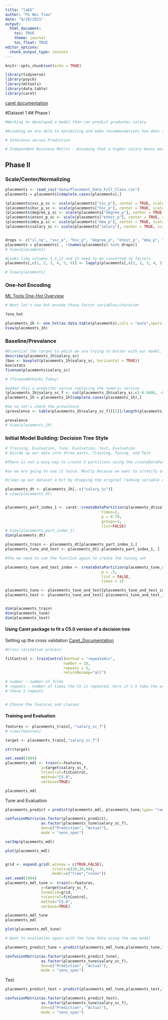 ```yaml
---
title: "lab5"
author: "Po Wei Tsao"
date: "9/29/2021"
output:
  html_document:
    toc: TRUE
    theme: journal
    toc_float: TRUE
editor_options: 
  chunk_output_type: console
---
```


```r
knitr::opts_chunk$set(echo = TRUE)
```

```r
library(tidyverse)
library(psych)
library(mltools)
library(data.table)
library(caret)
```
[caret documentation](http://topepo.github.io/caret/index.html)

#Dataset 1
## Phase I

```r
#Working to developed a model than can predict graduates salary. 

#Assuming we are able to optimizing and make recommendations how does this translate into a business context? 

# Inference versus Prediction 

# Independent Business Metric - Assuming that a higher salary means more donations to the school, can we predict which graduates will donate the most to the school?

```

## Phase II 

### Scale/Center/Normalizing

```r
placements <- read_csv("data/Placement_Data_Full_Class.csv")
placements = placements[complete.cases(placements),]

(placements$ssc_p_sc <- scale(placements["ssc_p"], center = TRUE, scale = TRUE))#center and standardized 
(placements$hsc_p_sc <- scale(placements["hsc_p"], center = TRUE, scale = TRUE))#center and standardized 
(placements$degree_p_sc <- scale(placements["degree_p"], center = TRUE, scale = TRUE))#center and standardized 
(placements$etest_p_sc <- scale(placements["etest_p"], center = TRUE, scale = TRUE))#center and standardized 
(placements$mba_p_sc <- scale(placements["mba_p"], center = TRUE, scale = TRUE))#center and standardized 
(placements$salary_sc <- scale(placements["salary"], center = TRUE, scale = TRUE))#center and standardized 


drops <- c("sl_no", "ssc_p", "hsc_p", "degree_p", "etest_p", "mba_p", "salary", "workex", "status", "salary")
placements = placements[ , !(names(placements) %in% drops)]
# View(placements)

#Looks like columns 2,3,12 and 13 need to be converted to factors
placements[,c(1, 2, 3, 4, 5, 6)] <- lapply(placements[,c(1, 2, 3, 4, 5, 6)], as.factor)

# View(placements)


```


### One-hot Encoding 
[ML Tools One-Hot Overview](https://www.rdocumentation.org/packages/mltools/versions/0.3.5/topics/one_hot)

```r
# Next let's one-hot encode those factor variables/character 

?one_hot

placements_1h <- one_hot(as.data.table(placements),cols = "auto",sparsifyNAs = TRUE,naCols = TRUE,dropCols = TRUE,dropUnusedLevels = TRUE) 
View(placements_1h)
```


### Baseline/Prevalance 

```r
#Essential the target to which we are trying to better with our model. 
describe(placements_1h$salary_sc)
(box <- boxplot(placements_1h$salary_sc, horizontal = TRUE)) 
box$stats
fivenum(placements$salary_sc)

# ?fivenum#thanks Tukey!

#added this a predictor versus replacing the numeric version
(placements_1h$salary_sc_f <- cut(placements_1h$salary_sc,c(-0.9486, -0.2531142, 6.9694238),labels = c(0,1)))
placements_1h = placements_1h[complete.cases(placements_1h),]

#So no let's check the prevalence 
(prevalence <- table(placements_1h$salary_sc_f)[[2]]/length(placements_1h$salary_sc_f))

prevalence
# View(placements_1h)
```


### Initial Model Building: Decision Tree Style  

```r
# Training, Evaluation, Tune, Evaluation, Test, Evaluation
# Divide up our data into three parts, Training, Tuning, and Test

#There is not a easy way to create 3 partitions using the createDataPartitions

#so we are going to use it twice. Mostly because we want to stratify on the variable we are working to predict. What does that mean?  

#clean up our dataset a bit by dropping the original ranking variable and the cereal name which we can't really use. 

placements_dt <- placements_1h[,-c("salary_sc")]
# view(placements_dt)


placements_part_index_1 <- caret::createDataPartition(placements_dt$salary_sc_f,
                                           times=1,
                                           p = 0.70,
                                           groups=1,
                                           list=FALSE)
# View(placements_part_index_1)
dim(placements_dt)

placements_train <- placements_dt[placements_part_index_1,]
placements_tune_and_test <- placements_dt[-placements_part_index_1, ]

#The we need to use the function again to create the tuning set 

placements_tune_and_test_index <- createDataPartition(placements_tune_and_test$salary_sc_f,
                                           p = .5,
                                           list = FALSE,
                                           times = 1)

placements_tune <- placements_tune_and_test[placements_tune_and_test_index, ]
placements_test <- placements_tune_and_test[-placements_tune_and_test_index, ]


dim(placements_train)
dim(placements_tune)
dim(placements_test)


```


#### Using Caret package to fit a C5.0 version of a decision tree
Setting up the cross validation
[Caret_Documentation](http://topepo.github.io/caret/train-models-by-tag.html#Tree_Based_Model)
```r
#Cross validation process 

fitControl <- trainControl(method = "repeatedcv",
                          number = 10,
                          repeats = 5, 
                          returnResamp="all") 

# number - number of folds
# repeats - number of times the CV is repeated, here it's 5 take the average of
# those 5 repeats


# Choose the features and classes

```

#### Training and Evaluation 


```r
features <- placements_train[,-"salary_sc_f"]
# view(features)

target <- placements_train[,"salary_sc_f"]

str(target)

set.seed(1984)
placements_mdl <- train(x=features,
                y=target$salary_sc_f,
                trControl=fitControl,
                method="C5.0",
                verbose=TRUE)

placements_mdl

```

Tune and Evaluation 
```r
placements_predict = predict(placements_mdl, placements_tune,type= "raw")

confusionMatrix(as.factor(placements_predict), 
                as.factor(placements_tune$salary_sc_f), 
                dnn=c("Prediction", "Actual"), 
                mode = "sens_spec")

varImp(placements_mdl)

plot(placements_mdl)


grid <- expand.grid(.winnow = c(TRUE,FALSE), 
                    .trials=c(20,30,40), 
                    .model=c("tree","rules"))
set.seed(1984)
placements_mdl_tune <- train(x=features,
                y=target$salary_sc_f,
                tuneGrid=grid,
                trControl=fitControl,
                method="C5.0",
                verbose=TRUE)

placements_mdl_tune
placements_mdl

plot(placements_mdl_tune)

# Want to evaluation again with the tune data using the new model 

placements_predict_tune = predict(placements_mdl_tune,placements_tune,type= "raw")

confusionMatrix(as.factor(placements_predict_tune), 
                as.factor(placements_tune$salary_sc_f), 
                dnn=c("Prediction", "Actual"), 
                mode = "sens_spec")


```

Test 

```r
placements_predict_test = predict(placements_mdl_tune,placements_test,type= "raw")

confusionMatrix(as.factor(placements_predict_test), 
                as.factor(placements_tune$salary_sc_f), 
                dnn=c("Prediction", "Actual"), 
                mode = "sens_spec")

```


